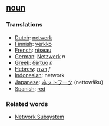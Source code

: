 ==[[noun]]==

===Translations===

*[[Dutch]]: [[netwerk]]
*[[Finnish]]: [[verkko]]
*[[French]]: [[réseau]]
*[[German]]: [[Netzwerk]] ''n''
*[[Greek]]: [[δίκτυο]] ''n''
*[[Hebrew]]: [[רשת]] ''f''
*[[Indonesian]]: network
*[[Japanese]]: [[ネットワーク]] (nettowāku)
*[[Spanish]]: [[red]]

===Related words===

*[[Network Subsystem]]